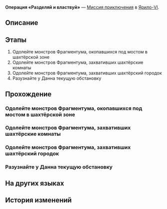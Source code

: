 {{Дополнить|Диалоги.}}
{{Миссия Инфобокс
|id              = 2011408
|Название        = 
|Изображение     = Миссия Освоения Операция «Разделяй и властвуй».png
|Тип             = Миссия приключения
|События         = 
|Глава           = 
|Условия         = 
|Персонажи       = Первопроходец
|СтартЛокация    = Большая шахта
|Мир             = Ярило-VI
|Локации         = Большая шахта
|Предыдущая      = 
|Следующая       = 
|Награды         = 
}}
'''Операция «Разделяй и властвуй»''' — [[Миссия приключения]] в [[Ярило-VI]].

==Описание==
{{Описание|<!--официальное описание из Перекрёстка судеб-->}}

==Этапы==
# Одолейте монстров Фрагментума, окопавшихся под мостом в шахтёрской зоне
# Одолейте монстров Фрагментума, захвативших шахтёрские комнаты
# Одолейте монстров Фрагментума, захвативших шахтёрский городок
# Разузнайте у Данна текущую обстановку

==Прохождение==
{{Дополнить}}


===Одолейте монстров Фрагментума, окопавшихся под мостом в шахтёрской зоне===
{{Описание миссии|локация=Большая шахта|Под командованием Среброгривых Стражей одолейте существ Фрагментума, бродящих под мостом в шахтёрской зоне}}
{{Диалог Начало}}

{{Диалог Конец}}

===Одолейте монстров Фрагментума, захвативших шахтёрские комнаты===
{{Описание миссии|локация=Большая шахта|Под командованием Среброгривых Стражей одолейте существ Фрагментума, занявших шахтёрские комнаты}}
{{Диалог Начало}}

{{Диалог Конец}}

===Одолейте монстров Фрагментума, захвативших шахтёрский городок===
{{Описание миссии|локация=Большая шахта|Под командованием Среброгривых Стражей одолейте существ Фрагментума, занявших шахтёрский городок}}
{{Диалог Начало}}

{{Диалог Конец}}

===Разузнайте у Данна текущую обстановку===
{{Описание миссии|локация=Большая шахта|Разузнайте у Данна текущую обстановку}}
{{Диалог Начало}}

{{Диалог Конец}}

==На других языках==
{{На других языках
|en   = Operation: Divide and Conquer
|zhs  = 逆分治策略
|zht  = 逆分治策略
|ja   = 逆分治策
|ko   = 역분할 전략
|es   = Operación divide y vencerás
|fr   = Opération&nbsp;: diviser et conquérir
|ru   = Операция «Разделяй и властвуй»
|th   = กลยุทธ์แบ่งแยกและพิชิต
|vi   = Chiến Lược Chia Để Trị Đảo Ngược
|de   = Operation: Teilen und Erobern
|id   = Operasi Pembagian dan Penaklukan
|pt   = Operação: Dividir e Conquistar
}}

==История изменений==
{{История изменений|2.7}}
